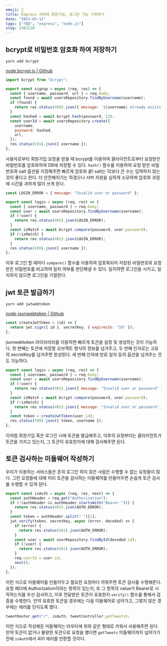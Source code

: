 ```yaml
---
emoji: 🔐
title: Express 서버에 회원가입, 로그인 기능 구현하기
date: "2023-03-12"
tags: ["개발", "express", "node.js"]
slug: 2303120
---
```


## bcrypt로 비밀번호 암호화 하여 저장하기

```sh
yarn add bcrypt
```

[node.bcrypt.js | Github](https://github.com/kelektiv/node.bcrypt.js)

```javascript
import bcrypt from "bcrypt";

export const signup = async (req, res) => {
  const { username, password, url } = req.body;
  const found = await usersRepository.findByUsername(username);
  if (found) {
    return res.status(409).json({ message: `${username} already exists` });
  }
  const hashed = await bcrypt.hash(password, 12);
  const userId = await usersRepository.create({
    username,
    password: hashed,
    url,
  });
  res.status(201).json({ username });
};
```

사용자로부터 회원가입 요청을 받을 때 bcrypt를 이용하여 클라이언트로부터 요청받은 비밀번호를 암호화하여 DB에 저장할 수 있다. `hash()` 함수를 이용하여 요청 받은 비밀번호와 salt 옵션을 지정해주면 빠르게 암호화 끝! salt는 12보다 큰 수는 입력하지 않는 것이 좋다고 한다. 더 안전해지기는 하겠으나 서버 자원을 심하게 소모하며 암호화 과정에 시간을 과하게 많이 쓰게 된다.

```javascript
const LOGIN_ERROR = { message: "Invalid user or password" };

export const login = async (req, res) => {
  const { username, password } = req.body;
  const user = await usersRepository.findByUsername(username);
  if (!user) {
    return res.status(401).json(LOGIN_ERROR);
  }
  const isMatch = await bcrypt.compare(password, user.password);
  if (!isMatch) {
    return res.status(401).json(LOGIN_ERROR);
  }
  res.status(200).json({ username });
};
```

이후 로그인 할 때마다 `compare()` 함수를 이용하여 암호화되어 저장된 비밀번호와 요청 받은 비밀번호를 비교하여 일치 여부를 판단해낼 수 있다. 일치하면 로그인을 시키고, 일치하지 않으면 로그인을 거절한다.

## jwt 토큰 발급하기

```sh
yarn add jwtwebtoken
```

[node-jsonwebtoken | Github](https://github.com/auth0/node-jsonwebtoken)

```javascript
const createJwtToken = (id) => {
  return jwt.sign({ id }, secretKey, { expiresIn: "2d" });
};
```

jsonwebtoken 라이브러리를 이용하면 빠르게 토큰을 설정 및 생성하는 것이 가능하다. 첫 번째는 토큰에 저장할 오브젝트 형식의 정보를 넘겨주고, 두 번째 인자로는 고유의 secretKey를 넘겨주면 완성된다. 세 번째 인자에 만료 일자 등의 옵션을 넘겨주는 것도 가능하다.

```javascript
export const login = async (req, res) => {
  const { username, password } = req.body;
  const user = await usersRepository.findByUsername(username);
  if (!user) {
    return res.status(401).json({ message: "Invalid user or password" });
  }
  const isMatch = await bcrypt.compare(password, user.password);
  if (!isMatch) {
    return res.status(401).json({ message: "Invalid user or password" });
  }
  const token = createJwtToken(user.id);
  res.status(200).json({ token, username });
};
```

이처럼 회원가입 혹은 로그인 시에 토큰을 발급해주고, 이후의 요청부터는 클라이언트가 토큰을 가지고 있는지, 그 토큰이 유효한지에 대해 검사해주면 된다.

## 토큰 검사하는 미들웨어 작성하기

우리가 이용하는 서비스들은 흔히 로그인 하지 않은 사람은 수행할 수 없는 요청들이 많다. 그런 요청들에 대해 미리 토큰을 검사하는 미들웨어를 만들어두면 손쉽게 토큰 검사를 수행할 수 있게 된다.

```javascript
export const isAuth = async (req, res, next) => {
  const authHeader = req.get("Authorization");
  if (!(authHeader && authHeader.startsWith("Bearer "))) {
    return res.status(401).json(AUTH_ERROR);
  }
  const token = authHeader.split(" ")[1];
  jwt.verify(token, secretKey, async (error, decoded) => {
    if (error) {
      return res.status(401).json(AUTH_ERROR);
    }
    const user = await userRepository.findById(decoded.id);
    if (!user) {
      return res.status(401).json(AUTH_ERROR);
    }
    req.userId = user.id;
    next();
  });
};
```

이런 식으로 미들웨어를 만들어두고 필요한 요청마다 끼워주면 토큰 검사를 수행해준다. 요청 헤더에 Authorization이라는 항목이 있는지, 또 그 항목의 value가 Bearer로 시작하는지를 우선 검사하고, 이후 전달받은 토큰이 유효한지 `verify()` 함수를 통해서 검증을 수행한다. 만약 유효한 토큰일 경우에는 다음 미들웨어로 넘어가고, 그렇지 않은 경우에는 에러를 던지도록 했다.

```javascript
tweetRouter.get("/", isAuth, tweetController.getTweets);
```

이런 식으로 작성해둔 미들웨어는 라우터에 위와 같은 형태로 끼워서 사용해주면 된다. 만약 토큰이 없거나 불량한 토큰으로 요청을 했다면 `getTweets` 미들웨어까지 넘어가기 전에 `isAuth`에서 401 에러를 반환할 것이다.
